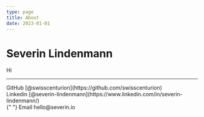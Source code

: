 ```yaml
---
type: page
title: About
date: 2023-01-01
---
```


# Severin Lindenmann

Hi

---

<div>
  GitHub [@swisscenturion](https://github.com/swisscenturion) <br /> Linkedin
  [@severin-lindenmann](https://www.linkedin.com/in/severin-lindenmann/) <br />{" "}
  Email hello@severin.io
</div>
